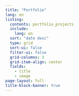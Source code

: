 ```yaml
---
title: "Portfolio"
lang: en
listing:
  contents: portfolio_projects
  include:
    lang: en
  sort: "date desc"
  type: grid
  sort-ui: false
  filter-ui: false
  grid-columns: 3
  grid-item-align: center
  fields: 
    - title
    - image
page-layout: full
title-block-banner: true
---
```

